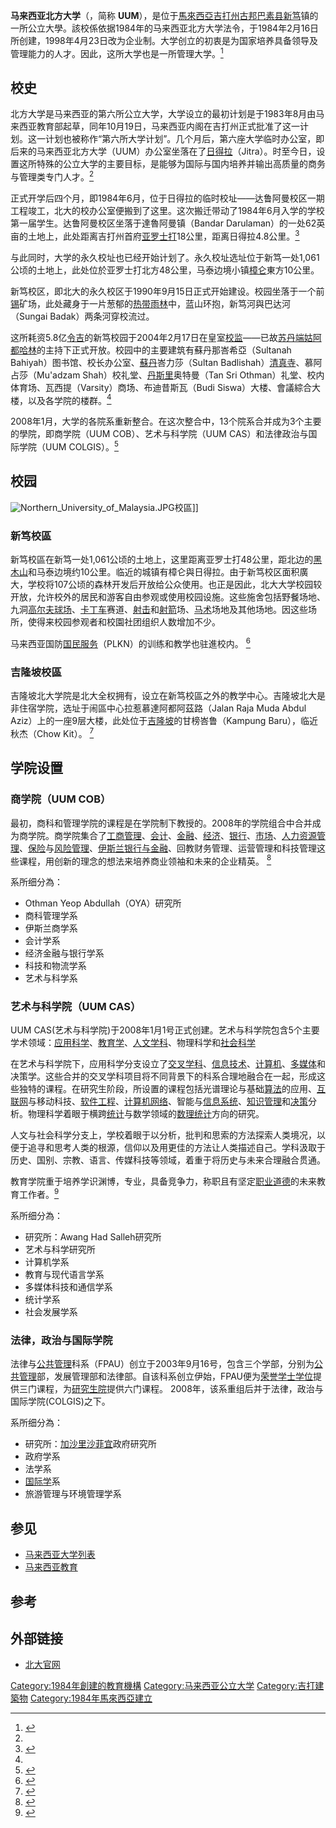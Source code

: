 {{Infobox University
|name            = 马来西亚北方大学
|native_name     = '''Universiti Utara Malaysia'''
|motto           = Ilmu, Budi, Bakti（马来文）<ref>{{cite web|title=Falsafah|url=http://www.uum.edu.my/index.php/ms/visitor/the-university/philosophy|publisher=UUM|accessdate=11 August 2014|deadurl=yes|archiveurl=https://web.archive.org/web/20140812202215/http://www.uum.edu.my/index.php/ms/visitor/the-university/philosophy|archivedate=2014-08-12}}</ref><br>Scholarship, Virtue, Service（英文）<ref>{{cite web|title=Philosophy|url=http://www.uum.edu.my/index.php/en/visitor/the-university/philosophy|publisher=UUM|accessdate=11 August 2014|deadurl=yes|archiveurl=https://web.archive.org/web/20130913134519/http://www.uum.edu.my/index.php/en/visitor/the-university/philosophy|archivedate=2013年9月13日|df=}}</ref>
|established     = 1984年
|type            = 国立[[公立大学|公立大学]]
|chancellor      = HRH [[蘇丹端姑阿都哈林|蘇丹端姑阿都哈林]]（已故）
|vice_chancellor = [[拿督|拿督]] Dr Mohamed Mustafa Ishak[[教授|教授]] <ref>http://www.uum.edu.my/w10/index.php?option=com_content&view=article&id=263:-pelantikan-naib-canselor-universiti-utara-malaysia-uum&catid=62 {{webarchive|url=https://web.archive.org/web/20100723052342/http://www.uum.edu.my/w10/index.php?option=com_content&view=article&id=263%3A-pelantikan-naib-canselor-universiti-utara-malaysia-uum&catid=62 |date=2010-07-23 }}</ref>
|students        = 30,670
|undergrad       = 22,932 <ref>{{cite web|url=http://www.web.malaysia-students.com/universiti-utara-malaysia-uum|title=UUM|accessdate=23 January 2014|deadurl=yes|archiveurl=https://web.archive.org/web/20140122215101/http://web.malaysia-students.com/universiti-utara-malaysia-uum|archivedate=2014年1月22日}}</ref>
|postgrad        = 4,597
|doctoral        =
|other           = 3,141
|city            = {{Kedah}}[[古邦巴素县|古邦巴素县]][[新笃|新笃]]
|country         = {{MAS}}
|campus          = [[新笃|新笃]] (主校区) 和 [[吉隆坡|吉隆坡]]
|affiliations    = [[Association_of_Southeast_Asian_Institutions_of_Higher_Learning|ASAIHL]], [[Association_of_Commonwealth_Universities|ACU]],<ref>{{Cite web |url=http://www.acu.ac.uk/institutions/search?code=MY |title=存档副本 |access-date=2015-07-29 |archive-url=https://web.archive.org/web/20121018102311/http://www.acu.ac.uk/institutions/search?code=MY |archive-date=2012-10-18 |dead-url=yes }}</ref> [[Federation_of_the_Universities_of_the_Islamic_World|FUIW]]<ref>{{cite web |url=http://www.fuiw.org/universities.php?l=1&p=1&cc=my |title=存档副本 |accessdate=2010-04-16 |deadurl=yes |archiveurl=https://web.archive.org/web/20050126075634/http://www.fuiw.org/universities.php?l=1&p=1&cc=my |archivedate=2005-01-26 }}</ref>
|website         = {{URL|www.uum.edu.my}}
}}
'''马来西亚北方大学'''（{{lang-ms|Universiti Utara Malaysia}}，简称 '''UUM'''），是位于[[馬來西亞|馬來西亞]][[吉打州|吉打州]][[古邦巴素县|古邦巴素县]][[新笃|新笃]]镇的一所公立大學。該校係依据1984年的马来西亚北方大学法令，于1984年2月16日所创建，1998年4月23日改为企业制。大学创立的初衷是为国家培养具备领导及管理能力的人才。因此，这所大学也是一所管理大学。<ref name="#1">{{cite web|url = http://www.studymalaysia.com/where/profile.php?code=UUM|title = Institution Profile UUM|publisher = Study Malaysia|accessdate = 22 January 2014|archive-date = 2020-08-10|archive-url = https://web.archive.org/web/20200810015511/https://studymalaysia.com/where/profile.php?code=uum|dead-url = no}}</ref>

== 校史 ==
北方大学是马来西亚的第六所公立大学，大学设立的最初计划是于1983年8月由马来西亚教育部起草，同年10月19日，马来西亚内阁在吉打州正式批准了这一计划。这一计划也被称作“第六所大学计划”。几个月后，第六座大学临时办公室，即后来的马来西亚北方大学（UUM）办公室坐落在了[[日得拉|日得拉]]（Jitra）。时至今日，设置这所特殊的公立大学的主要目标，是能够为国际与国内培养并输出高质量的商务与管理类专门人才。<ref name="#1"/>

正式开学后四个月，即1984年6月，位于日得拉的临时校址——达鲁阿曼校区一期工程竣工，北大的校办公室便搬到了这里。这次搬迁带动了1984年6月入学的学校第一届学生。达鲁阿曼校区坐落于達魯阿曼镇（Bandar Darulaman）的一处62英亩的土地上，此处距离吉打州首府[[亚罗士打|亚罗士打]]18公里，距离日得拉4.8公里。<ref name="#2">{{cite web|url = http://www.uum.edu.my/index.php/en/visitor/the-university/about-uum|title = About UUM|publisher = UUM|accessdate = 22 January 2014|archive-date = 2015-05-03|archive-url = https://web.archive.org/web/20150503192937/http://www.uum.edu.my/index.php/en/visitor/the-university/about-uum|dead-url = yes}}</ref>

与此同时，大学的永久校址也已经开始计划了。永久校址选址位于新笃一处1,061公顷的土地上，此处位於亚罗士打北方48公里，马泰边境小镇[[樟仑|樟仑]]東方10公里。

新笃校区，即北大的永久校区于1990年9月15日正式开始建设。校园坐落于一个前[[锡|锡]]矿场，此处藏身于一片葱郁的[[热带雨林|热带雨林]]中，蓝山环抱，新笃河與巴达河（Sungai Badak）两条河穿校流过。

这所耗资5.8亿[[令吉|令吉]]的新笃校园于2004年2月17日在皇室[[校监|校监]]——已故[[苏丹端姑阿都哈林|苏丹端姑阿都哈林]]的主持下正式开放。校园中的主要建筑有蘇丹那峇希亞（Sultanah Bahiyah）图书馆、校长办公室、[[苏丹_(称谓)|蘇丹]]峇力莎（Sultan Badlishah）[[清真寺|清真寺]]、慕阿占莎（Mu'adzam Shah）校礼堂、[[丹斯里|丹斯里]]奥特曼（Tan Sri Othman）礼堂、校内体育场、瓦西提（Varsity）商场、布迪昔斯瓦（Budi Siswa）大楼、會議綜合大楼，以及各学院的楼群。<ref name="#2"/>

2008年1月，大学的各院系重新整合。在这次整合中，13个院系合并成为3个主要的學院，即商学院（UUM COB）、艺术与科学院（UUM CAS）和法律政治与国际学院（UUM COLGIS）。<ref>{{cite web|url = http://www.topuniversities.com/universities/universiti-utara-malaysia-uum/undergrad|title = Universiti Utara Malaysia|accessdate = 23 January 2014|archive-date = 2019-12-02|archive-url = https://web.archive.org/web/20191202110455/https://www.topuniversities.com/universities/universiti-utara-malaysia-uum/undergrad|dead-url = no}}</ref>

== 校园 ==
[[File:Northern_University_of_Malaysia.JPG|thumb]]校區]]

=== 新笃校區 ===
新笃校區在新笃一处1,061公顷的土地上，这里距离亚罗士打48公里，距北边的[[黑木山|黑木山]]和马泰边境约10公里。临近的城镇有樟仑與日得拉。由于新笃校区面积廣大，学校将107公顷的森林开发后开放给公众使用。也正是因此，北大大学校园较开放，允许校外的居民和游客自由参观或使用校园设施。这些施舍包括野餐场地、九洞[[高尔夫球场|高尔夫球场]]、[[卡丁车|卡丁车]]赛道、[[射击|射击]]和[[射箭|射箭]]场、[[马术|马术]]场地及其他场地。因这些场所，使得来校园参观者和校園社团组织人数增加不少。

马来西亚国防[[预备役|国民服务]]（PLKN）的训练和教学也驻進校内。
<ref>{{cite web|url = http://staging.ispkn.my/plkn-info/en/camp/camp-list/kedah/kem-plkn-sintok-uum-sintok/|title = PLKN Sintok Camp|accessdate = 24 January 2014|deadurl = yes|archiveurl = https://web.archive.org/web/20140201173711/http://staging.ispkn.my/plkn-info/en/camp/camp-list/kedah/kem-plkn-sintok-uum-sintok/|archivedate = 2014年2月1日}}</ref>

=== 吉隆坡校區 ===
吉隆坡北大学院是北大全权拥有，设立在新笃校區之外的教学中心。吉隆坡北大是非住宿学院，选址于闹區中心拉惹慕達阿都阿茲路（Jalan Raja Muda Abdul Aziz）上的一座9层大楼，此处位于[[吉隆坡|吉隆坡]]的甘榜峇鲁（Kampung Baru），临近秋杰（Chow Kit）。
<ref>{{cite web|url = http://www.uumkl.uum.edu.my/index.php/en/tutorials|title = About Us|accessdate = 23 January 2014|archive-url = https://web.archive.org/web/20150730234440/http://uumkl.uum.edu.my/index.php/en/tutorials|archive-date = 2015-07-30|dead-url = yes}}</ref>

== 学院设置 ==
=== 商学院（UUM COB） ===
最初，商科和管理学院的课程是在学院制下教授的。2008年的学院组合中合并成为商学院。商学院集合了[[工商管理|工商管理]]、[[会计|会计]]、[[金融|金融]]、[[经济|经济]]、[[银行|银行]]、[[市场|市场]]、[[人力资源管理|人力资源管理]]、[[保险|保险]]与[[风险管理|风险管理]]、[[伊斯蘭金融產品|伊斯兰银行与金融]]、回教财务管理、运营管理和科技管理这些课程，用创新的理念的想法来培养商业领袖和未来的企业精英。
<ref>{{cite web|url = http://cob.uum.edu.my/index.php/about-us/introduction|title = Introduction to UUMCOB|accessdate = 24 January 2014|archive-date = 2020-09-18|archive-url = https://web.archive.org/web/20200918094637/http://cob.uum.edu.my/index.php/about-us/introduction|dead-url = no}}</ref>

系所细分為：
* Othman Yeop Abdullah（OYA）研究所 
* 商科管理学系 
* 伊斯兰商学系 
* 会计学系 
* 经济金融与银行学系 
* 科技和物流学系 
* 艺术与科学系

=== 艺术与科学院（UUM CAS） ===
UUM CAS(艺术与科学院)于2008年1月1号正式创建。艺术与科学院包含5个主要学术领域：[[應用科學|应用科学]]、[[教育学|教育学]]、[[人文学科|人文学科]]、物理科学和[[社会科学|社会科学]]

在艺术与科学院下，应用科学分支设立了[[交叉学科|交叉学科]]、[[信息技术|信息技术]]、[[计算机|计算机]]、[[多媒体|多媒体]]和决策学。这些合并的交叉学科项目将不同背景下的科系合理地融合在一起，形成这些独特的课程。在研究生阶段，所设置的课程包括光谱理论与基础[[算法|算法]]的应用、[[互联网|互联网]]与移动科技、[[软件工程|软件工程]]、[[计算机网络|计算机网络]]、智能与[[信息系统|信息系统]]、[[知识管理|知识管理]]和[[决策|决策]]分析。物理科学着眼于横跨[[统计|统计]]与数学领域的[[数理统计|数理统计]]方向的研究。

人文与社会科学分支上，学校着眼于以分析，批判和思索的方法探索人类境况，以便于追寻和思考人类的根源，信仰以及用更佳的方法让人类描述自己。学科汲取于历史、国别、宗教、语言、传媒科技等领域，着重于将历史与未来合理融合贯通。

教育学院重于培养学识渊博，专业，具备竞争力，称职且有坚定[[职业道德|职业道德]]的未来教育工作者。<ref>{{cite web|url = http://cas.uum.edu.my/index.php/about-us|title = About UUM CAS|publisher = UUM CAS|accessdate = 23 January 2014|deadurl = yes|archiveurl = https://web.archive.org/web/20140202093404/http://cas.uum.edu.my/index.php/about-us|archivedate = 2014年2月2日}}</ref>

系所细分為：
* 研究所：Awang Had Salleh研究所 
* 艺术与科学研究所 
* 计算机学系 
* 教育与现代语言学系 
* 多媒体科技和通信学系 
* 统计学系 
* 社会发展学系 

=== 法律，政治与国际学院 ===
法律与[[公共管理|公共管理]]科系（FPAU）创立于2003年9月16号，包含三个学部，分别为[[公共管理|公共管理]]部，发展管理部和法律部。自该科系创立伊始，FPAU便为[[榮譽文憑|荣誉学士学位]]提供三门课程，为[[研究生院|研究生院]]提供六门课程。 2008年，该系重组后并于法律，政治与国际学院(COLGIS)之下。

系所细分為：
* 研究所：[[加沙里沙菲宜|加沙里沙菲宜]]政府研究所 
* 政府学系 
* 法学系 
* [[國際關係學|国际学]]系 
* 旅游管理与环境管理学系

== 参见 ==
{{Portal box|马来西亚|教育}}
* [[马来西亚大学列表|马来西亚大学列表]]
* [[马来西亚教育|马来西亚教育]]

== 参考 ==
{{Reflist|2}}

== 外部链接 ==
* [http://www.uum.edu.my/ 北大官网] {{Wayback|url=http://www.uum.edu.my/ |date=20210506092343 }}

{{马来西亚高等学府}}
{{東亞AACSB認證大學}}
{{ASEAN University Network}}
{{北马经济特区}}

[[Category:1984年創建的教育機構|Category:1984年創建的教育機構]]
[[Category:马来西亚公立大学|Category:马来西亚公立大学]]
[[Category:吉打建築物|Category:吉打建築物]]
[[Category:1984年馬來西亞建立|Category:1984年馬來西亞建立]]